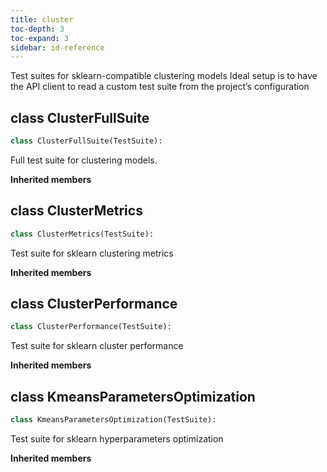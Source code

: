 ```yaml
---
title: cluster
toc-depth: 3
toc-expand: 3
sidebar: id-reference
---
```


Test suites for sklearn-compatible clustering models Ideal setup is to have the API client to read a custom test suite from the project's configuration

## [class]{.muted} ClusterFullSuite

```python
class ClusterFullSuite(TestSuite):
```

Full test suite for clustering models.

**Inherited members**

## [class]{.muted} ClusterMetrics

```python
class ClusterMetrics(TestSuite):
```

Test suite for sklearn clustering metrics

**Inherited members**

## [class]{.muted} ClusterPerformance

```python
class ClusterPerformance(TestSuite):
```

Test suite for sklearn cluster performance

**Inherited members**

## [class]{.muted} KmeansParametersOptimization

```python
class KmeansParametersOptimization(TestSuite):
```

Test suite for sklearn hyperparameters optimization

**Inherited members**
